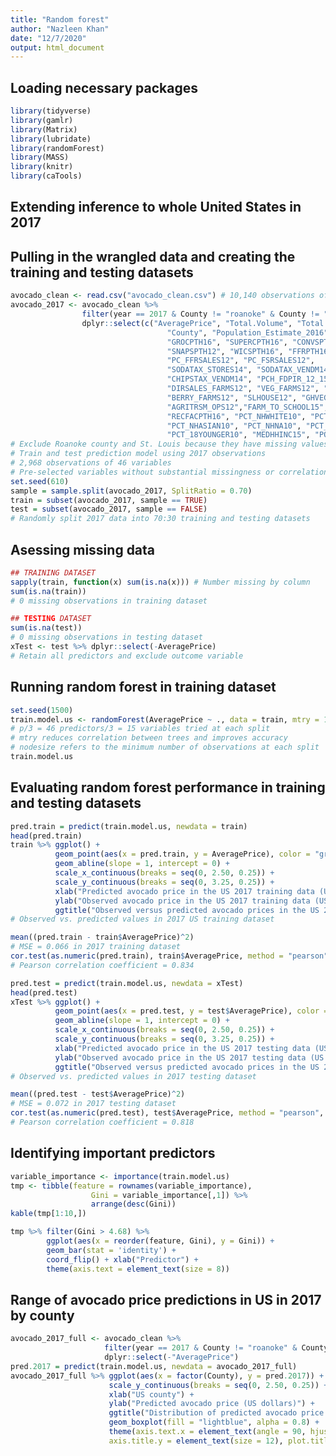 ```yaml
---
title: "Random forest"
author: "Nazleen Khan"
date: "12/7/2020"
output: html_document
---
```


## Loading necessary packages
```r
library(tidyverse)
library(gamlr)
library(Matrix)
library(lubridate)
library(randomForest)
library(MASS)
library(knitr)
library(caTools)
```

## Extending inference to whole United States in 2017

## Pulling in the wrangled data and creating the training and testing datasets
```r
avocado_clean <- read.csv("avocado_clean.csv") # 10,140 observations of 306 variables
avocado_2017 <- avocado_clean %>%
                filter(year == 2017 & County != "roanoke" & County != "stlouis") %>% 
                dplyr::select(c("AveragePrice", "Total.Volume", "Total.Bags", "type",
                                   "County", "Population_Estimate_2016", "PCT_LACCESS_POP15",
                                   "GROCPTH16", "SUPERCPTH16", "CONVSPTH16", "SPECSPTH16",
                                   "SNAPSPTH12", "WICSPTH16", "FFRPTH16", "FSRPTH16", 
                                   "PC_FFRSALES12", "PC_FSRSALES12",
                                   "SODATAX_STORES14", "SODATAX_VENDM14", "CHIPSTAX_STORES14",
                                   "CHIPSTAX_VENDM14", "PCH_FDPIR_12_15", "FOOD_TAX14", "METRO13",
                                   "DIRSALES_FARMS12", "VEG_FARMS12", "ORCHARD_FARMS12",
                                   "BERRY_FARMS12", "SLHOUSE12", "GHVEG_FARMS12", "CSA12",
                                   "AGRITRSM_OPS12","FARM_TO_SCHOOL15", "PCT_DIABETES_ADULTS13",
                                   "RECFACPTH16", "PCT_NHWHITE10", "PCT_NHBLACK10", "PCT_HISP10",
                                   "PCT_NHASIAN10", "PCT_NHNA10", "PCT_NHPI10", "PCT_65OLDER10",
                                   "PCT_18YOUNGER10", "MEDHHINC15", "POVRATE15", "POPLOSS10"))
# Exclude Roanoke county and St. Louis because they have missing values across several important predictors
# Train and test prediction model using 2017 observations 
# 2,968 observations of 46 variables 
# Pre-selected variables without substantial missingness or correlation from subject matter knowledge
set.seed(610)
sample = sample.split(avocado_2017, SplitRatio = 0.70)
train = subset(avocado_2017, sample == TRUE)
test = subset(avocado_2017, sample == FALSE) 
# Randomly split 2017 data into 70:30 training and testing datasets
```

## Asessing missing data
```r
## TRAINING DATASET 
sapply(train, function(x) sum(is.na(x))) # Number missing by column
sum(is.na(train)) 
# 0 missing observations in training dataset

## TESTING DATASET 
sum(is.na(test)) 
# 0 missing observations in testing dataset
xTest <- test %>% dplyr::select(-AveragePrice) 
# Retain all predictors and exclude outcome variable
```

## Running random forest in training dataset
```r
set.seed(1500)  
train.model.us <- randomForest(AveragePrice ~ ., data = train, mtry = 15, nodesize = 100) 
# p/3 = 46 predictors/3 = 15 variables tried at each split
# mtry reduces correlation between trees and improves accuracy
# nodesize refers to the minimum number of observations at each split
train.model.us
```

## Evaluating random forest performance in training and testing datasets
```r
pred.train = predict(train.model.us, newdata = train)
head(pred.train)
train %>% ggplot() +
          geom_point(aes(x = pred.train, y = AveragePrice), color = "green") +
          geom_abline(slope = 1, intercept = 0) + 
          scale_x_continuous(breaks = seq(0, 2.50, 0.25)) + 
          scale_y_continuous(breaks = seq(0, 3.25, 0.25)) + 
          xlab("Predicted avocado price in the US 2017 training data (US dollars)") + 
          ylab("Observed avocado price in the US 2017 training data (US dollars)") + 
          ggtitle("Observed versus predicted avocado prices in the US 2017 training data")
# Observed vs. predicted values in 2017 US training dataset 

mean((pred.train - train$AveragePrice)^2) 
# MSE = 0.066 in 2017 training dataset
cor.test(as.numeric(pred.train), train$AveragePrice, method = "pearson", conf.level = 0.95)
# Pearson correlation coefficient = 0.834

pred.test = predict(train.model.us, newdata = xTest)
head(pred.test)
xTest %>% ggplot() +
          geom_point(aes(x = pred.test, y = test$AveragePrice), color = "orange") +
          geom_abline(slope = 1, intercept = 0) + 
          scale_x_continuous(breaks = seq(0, 2.50, 0.25)) + 
          scale_y_continuous(breaks = seq(0, 3.25, 0.25)) + 
          xlab("Predicted avocado price in the US 2017 testing data (US dollars)") + 
          ylab("Observed avocado price in the US 2017 testing data (US dollars)") + 
          ggtitle("Observed versus predicted avocado prices in the US 2017 testing data")
# Observed vs. predicted values in 2017 testing dataset 

mean((pred.test - test$AveragePrice)^2) 
# MSE = 0.072 in 2017 testing dataset
cor.test(as.numeric(pred.test), test$AveragePrice, method = "pearson", conf.level = 0.95)
# Pearson correlation coefficient = 0.818
```

## Identifying important predictors
```r
variable_importance <- importance(train.model.us) 
tmp <- tibble(feature = rownames(variable_importance),
                  Gini = variable_importance[,1]) %>%
                  arrange(desc(Gini))
kable(tmp[1:10,])

tmp %>% filter(Gini > 4.68) %>%
        ggplot(aes(x = reorder(feature, Gini), y = Gini)) +
        geom_bar(stat = 'identity') +
        coord_flip() + xlab("Predictor") +
        theme(axis.text = element_text(size = 8))
```

## Range of avocado price predictions in US in 2017 by county

```r
avocado_2017_full <- avocado_clean %>%
                     filter(year == 2017 & County != "roanoke" & County != "stlouis") %>% 
                     dplyr::select(-"AveragePrice")
pred.2017 = predict(train.model.us, newdata = avocado_2017_full)
avocado_2017_full %>% ggplot(aes(x = factor(County), y = pred.2017)) + 
                      scale_y_continuous(breaks = seq(0, 2.50, 0.25)) + 
                      xlab("US county") + 
                      ylab("Predicted avocado price (US dollars)") + 
                      ggtitle("Distribution of predicted avocado price across US counties") + 
                      geom_boxplot(fill = "lightblue", alpha = 0.8) + 
                      theme(axis.text.x = element_text(angle = 90, hjust = 1, size = 12),
                      axis.title.y = element_text(size = 12), plot.title =  element_text(size = 12))
```